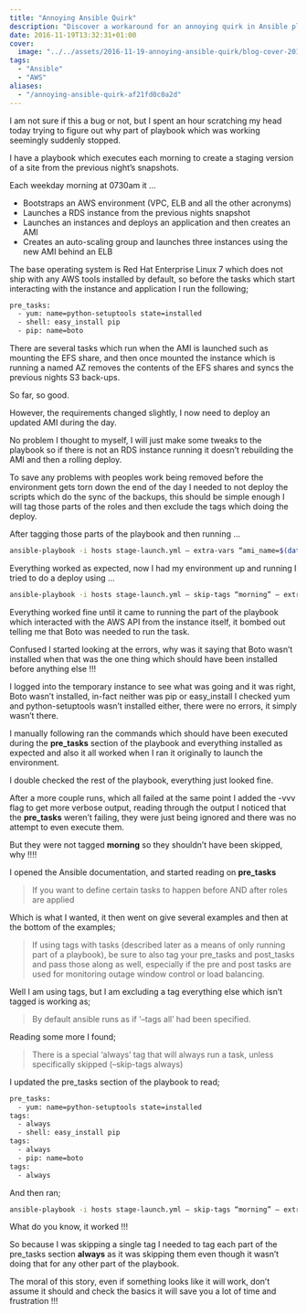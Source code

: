 ```yaml
---
title: "Annoying Ansible Quirk"
description: "Discover a workaround for an annoying quirk in Ansible playbook execution. Learn why pre-tasks were ignored and how to ensure their execution."
date: 2016-11-19T13:32:31+01:00
cover:
  image: "../../assets/2016-11-19-annoying-ansible-quirk/blog-cover-2016-11-19-annoying-ansible-quirk.png"
tags:
  - "Ansible"
  - "AWS"
aliases:
  - "/annoying-ansible-quirk-af21fd0c0a2d"
---
```


I am not sure if this a bug or not, but I spent an hour scratching my head today trying to figure out why part of playbook which was working seemingly suddenly stopped.

I have a playbook which executes each morning to create a staging version of a site from the previous night’s snapshots.

Each weekday morning at 0730am it …

- Bootstraps an AWS environment (VPC, ELB and all the other acronyms)
- Launches a RDS instance from the previous nights snapshot
- Launches an instances and deploys an application and then creates an AMI
- Creates an auto-scaling group and launches three instances using the new AMI behind an ELB

The base operating system is Red Hat Enterprise Linux 7 which does not ship with any AWS tools installed by default, so before the tasks which start interacting with the instance and application I run the following;

```bash frame="terminal" title="Annoying Ansible Quirk 1/5"
pre_tasks:
  - yum: name=python-setuptools state=installed
  - shell: easy_install pip
  - pip: name=boto
```


There are several tasks which run when the AMI is launched such as mounting the EFS share, and then once mounted the instance which is running a named AZ removes the contents of the EFS shares and syncs the previous nights S3 back-ups.

So far, so good.

However, the requirements changed slightly, I now need to deploy an updated AMI during the day.

No problem I thought to myself, I will just make some tweaks to the playbook so if there is not an RDS instance running it doesn’t rebuilding the AMI and then a rolling deploy.

To save any problems with peoples work being removed before the environment gets torn down the end of the day I needed to not deploy the scripts which do the sync of the backups, this should be simple enough I will tag those parts of the roles and then exclude the tags which doing the deploy.

After tagging those parts of the playbook and then running …

```bash frame="terminal" title="Annoying Ansible Quirk 2/5"
ansible-playbook -i hosts stage-launch.yml — extra-vars “ami_name=$(date +%Y-%m-%d-%H%M)” — ask-vault-pass
```


Everything worked as expected, now I had my environment up and running I tried to do a deploy using …

```bash frame="terminal" title="Annoying Ansible Quirk 3/5"
ansible-playbook -i hosts stage-launch.yml — skip-tags “morning” — extra-vars “ami_name=$(date +%Y-%m-%d-%H%M)” — ask-vault-pass
```


Everything worked fine until it came to running the part of the playbook which interacted with the AWS API from the instance itself, it bombed out telling me that Boto was needed to run the task.

Confused I started looking at the errors, why was it saying that Boto wasn’t installed when that was the one thing which should have been installed before anything else !!!

I logged into the temporary instance to see what was going and it was right, Boto wasn’t installed, in-fact neither was pip or easy_install I checked yum and python-setuptools wasn’t installed either, there were no errors, it simply wasn’t there.

I manually following ran the commands which should have been executed during the **pre_tasks** section of the playbook and everything installed as expected and also it all worked when I ran it originally to launch the environment.

I double checked the rest of the playbook, everything just looked fine.

After a more couple runs, which all failed at the same point I added the -vvv flag to get more verbose output, reading through the output I noticed that the **pre_tasks** weren’t failing, they were just being ignored and there was no attempt to even execute them.

But they were not tagged **morning** so they shouldn’t have been skipped, why !!!!

I opened the Ansible documentation, and started reading on **pre_tasks**

> If you want to define certain tasks to happen before AND after roles are applied

Which is what I wanted, it then went on give several examples and then at the bottom of the examples;

> If using tags with tasks (described later as a means of only running part of a playbook), be sure to also tag your pre_tasks and post_tasks and pass those along as well, especially if the pre and post tasks are used for monitoring outage window control or load balancing.

Well I am using tags, but I am excluding a tag everything else which isn’t tagged is working as;

> By default ansible runs as if ‘–tags all’ had been specified.

Reading some more I found;

> There is a special ‘always’ tag that will always run a task, unless specifically skipped (–skip-tags always)

I updated the pre_tasks section of the playbook to read;

```bash frame="terminal" title="Annoying Ansible Quirk 4/5"
pre_tasks:
  - yum: name=python-setuptools state=installed
tags:
  - always
  - shell: easy_install pip
tags:
  - always
  - pip: name=boto
tags:
  - always
```


And then ran;

```bash frame="terminal" title="Annoying Ansible Quirk 5/5"
ansible-playbook -i hosts stage-launch.yml — skip-tags “morning” — extra-vars “ami_name=$(date +%Y-%m-%d-%H%M)” — ask-vault-pass
```


What do you know, it worked !!!

So because I was skipping a single tag I needed to tag each part of the pre_tasks section **always** as it was skipping them even though it wasn’t doing that for any other part of the playbook.

The moral of this story, even if something looks like it will work, don’t assume it should and check the basics it will save you a lot of time and frustration !!!
